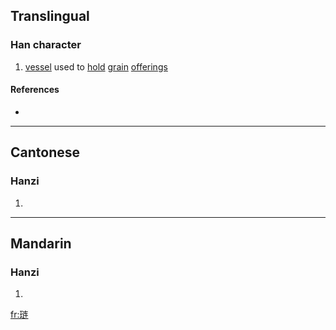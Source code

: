 {{also|璉}}
==Translingual==

===Han character===
{{Han char|rn=96|rad=玉|as=07|sn=11|four=|canj=一土卜大手 (MGYKQ)}}

# [[vessel]] used to [[hold]] [[grain]] [[offering]]s

====References====
* {{Han ref|kx=0736.081|hdz=21115.070|uh=740F|ud=29711}}

----

==Cantonese==

===Hanzi===
{{yue-hanzi|jyut=|y=lin5}}

# {{defn|Cantonese}}

----

==Mandarin==

===Hanzi===
{{cmn-hanzi|tra=璉|pin=[[lián]] ([[lian2]]), [[liǎn]] ([[lian3]])|wg=lien<sup>2</sup>, lien<sup>3</sup>}}

# {{defn|Mandarin}}

[[fr:琏]]